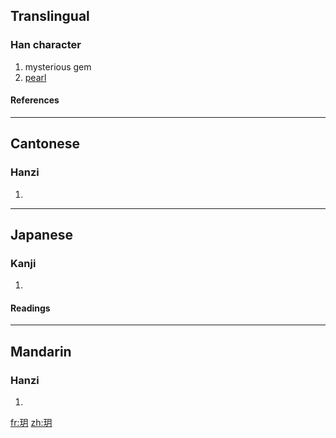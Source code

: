 ==Translingual==
===Han character===
{{Han char|rn=96|rad=玉|as=04|sn=8|four=1712<sub>0</sub>|canj=一土月 (MGB), X一土月 (XMGB)}}
# mysterious gem
# [[pearl]]
====References====
{{Han ref|kx=0728.100|dkj=20867|hdz=21104.150|uh=73A5|ud=29605|bh=AAB5|bd=43701}}

----
==Cantonese==
===Hanzi===
{{yue-hanzi|jyut=|y=yut6}}
# {{defn|Cantonese}}

----
==Japanese==
===Kanji===
{{ja-kanji|grade=|rs=玉04}}
# {{defn|Japanese}} 
====Readings====
{{ja-readings|on=[[げつ]] (getsu), [[がち]] (gachi)|kun=}}

----
==Mandarin==
===Hanzi===
{{cmn-hanzi|pin=[[wàn]] ([[wan4]]), [[yuè]] ([[yue4]])|wg=wan<sup>4</sup>, yüeh<sup>4</sup>}}
# {{defn|Mandarin}}

[[fr:玥]]
[[zh:玥]]